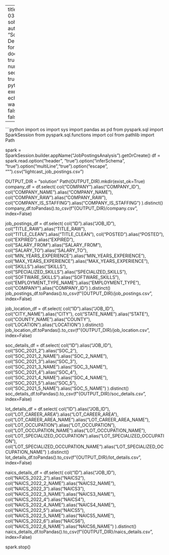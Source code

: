 
---
title: "Lab 03 - sohamsd9"
author: "Soham Deshkhaire"
format:
  docx:
    toc: true
    number-sections: true
jupyter: python3
execute:
  echo: true
  warning: false
  cache: false

---

```python
import os 
import sys
import pandas as pd
from pyspark.sql import SparkSession
from pyspark.sql.functions import col
from pathlib import Path




spark = SparkSession.builder.appName("JobPostingsAnalysis").getOrCreate()
df = spark.read.option("header", "true").option("inferSchema", "true").option("multiLine","true").option("escape", "\"").csv("lightcast_job_postings.csv")

OUTPUT_DIR = "solution"
Path(OUTPUT_DIR).mkdir(exist_ok=True)
company_df = df.select(
    col("COMPANY").alias("COMPANY_ID"),  
    col("COMPANY_NAME").alias("COMPANY_NAME"),
    col("COMPANY_RAW").alias("COMPANY_RAW"),
    col("COMPANY_IS_STAFFING").alias("COMPANY_IS_STAFFING")
).distinct()
company_df.toPandas().to_csv(f"{OUTPUT_DIR}/company.csv", index=False)


job_postings_df = df.select(
    col("ID").alias("JOB_ID"),
    col("TITLE_RAW").alias("TITLE_RAW"),
    col("TITLE_CLEAN").alias("TITLE_CLEAN"),
    col("POSTED").alias("POSTED"),
    col("EXPIRED").alias("EXPIRED"),
    col("SALARY_FROM").alias("SALARY_FROM"),
    col("SALARY_TO").alias("SALARY_TO"),
    col("MIN_YEARS_EXPERIENCE").alias("MIN_YEARS_EXPERIENCE"),
    col("MAX_YEARS_EXPERIENCE").alias("MAX_YEARS_EXPERIENCE"),
    col("SKILLS").alias("SKILLS"),
    col("SPECIALIZED_SKILLS").alias("SPECIALIZED_SKILLS"),
    col("SOFTWARE_SKILLS").alias("SOFTWARE_SKILLS"),
    col("EMPLOYMENT_TYPE_NAME").alias("EMPLOYMENT_TYPE"),
    col("COMPANY").alias("COMPANY_ID") 
).distinct()
job_postings_df.toPandas().to_csv(f"{OUTPUT_DIR}/job_postings.csv", index=False)

job_location_df = df.select(
    col("ID").alias("JOB_ID"),   
    col("CITY_NAME").alias("CITY"),
    col("STATE_NAME").alias("STATE"),
    col("COUNTY_NAME").alias("COUNTY"),
    col("LOCATION").alias("LOCATION")
).distinct()
job_location_df.toPandas().to_csv(f"{OUTPUT_DIR}/job_location.csv", index=False)


soc_details_df = df.select(
    col("ID").alias("JOB_ID"),  
    col("SOC_2021_2").alias("SOC_2"),
    col("SOC_2021_2_NAME").alias("SOC_2_NAME"),
    col("SOC_2021_3").alias("SOC_3"),
    col("SOC_2021_3_NAME").alias("SOC_3_NAME"),
    col("SOC_2021_4").alias("SOC_4"),
    col("SOC_2021_4_NAME").alias("SOC_4_NAME"),
    col("SOC_2021_5").alias("SOC_5"),
    col("SOC_2021_5_NAME").alias("SOC_5_NAME")
).distinct()
soc_details_df.toPandas().to_csv(f"{OUTPUT_DIR}/soc_details.csv", index=False)


lot_details_df = df.select(
    col("ID").alias("JOB_ID"),  
    col("LOT_CAREER_AREA").alias("LOT_CAREER_AREA"),
    col("LOT_CAREER_AREA_NAME").alias("LOT_CAREER_AREA_NAME"),
    col("LOT_OCCUPATION").alias("LOT_OCCUPATION"),
    col("LOT_OCCUPATION_NAME").alias("LOT_OCCUPATION_NAME"),
    col("LOT_SPECIALIZED_OCCUPATION").alias("LOT_SPECIALIZED_OCCUPATION"),
    col("LOT_SPECIALIZED_OCCUPATION_NAME").alias("LOT_SPECIALIZED_OCCUPATION_NAME")
).distinct()
lot_details_df.toPandas().to_csv(f"{OUTPUT_DIR}/lot_details.csv", index=False)


naics_details_df = df.select(
    col("ID").alias("JOB_ID"), 
    col("NAICS_2022_2").alias("NAICS2"),
    col("NAICS_2022_2_NAME").alias("NAICS2_NAME"),
    col("NAICS_2022_3").alias("NAICS3"),
    col("NAICS_2022_3_NAME").alias("NAICS3_NAME"),
    col("NAICS_2022_4").alias("NAICS4"),
    col("NAICS_2022_4_NAME").alias("NAICS4_NAME"),
    col("NAICS_2022_5").alias("NAICS5"),
    col("NAICS_2022_5_NAME").alias("NAICS5_NAME"),
    col("NAICS_2022_6").alias("NAICS6"),
    col("NAICS_2022_6_NAME").alias("NAICS6_NAME")
).distinct()
naics_details_df.toPandas().to_csv(f"{OUTPUT_DIR}/naics_details.csv", index=False)

spark.stop()